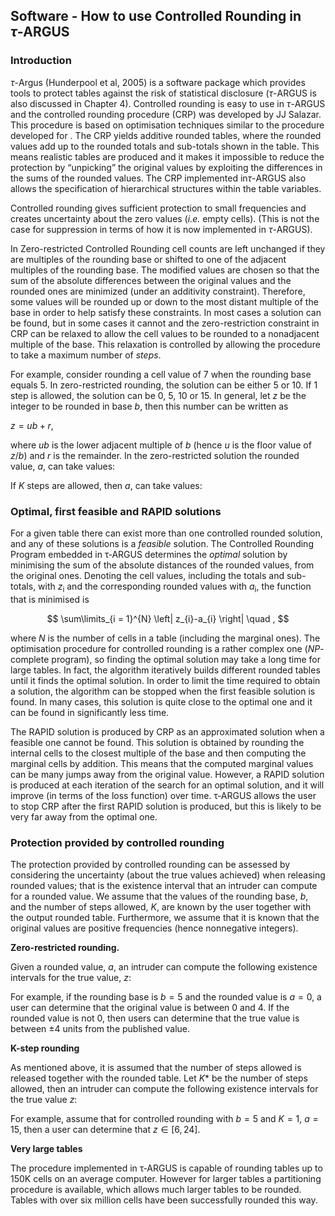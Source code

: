 ## Software - How to use Controlled Rounding in $\tau$‑ARGUS

### Introduction

$\tau$-Argus (Hunderpool et al, 2005) is a software package which provides tools to protect tables against the risk of statistical disclosure ($\tau$-ARGUS is also discussed in Chapter 4). Controlled rounding is easy to use in $\tau$-ARGUS and the controlled rounding procedure (CRP) was developed by JJ Salazar. This procedure is based on optimisation techniques similar to the procedure developed for \index{cell suppression}. The CRP yields additive rounded tables, where the rounded values add up to the rounded totals and sub-totals shown in the table. This means realistic tables are produced and it makes it impossible to reduce the protection by "unpicking" the original values by exploiting the differences in the sums of the rounded values. The CRP implemented in$\tau$-ARGUS also allows the specification of hierarchical structures within the table variables.

Controlled rounding gives sufficient protection to small frequencies and creates uncertainty about the zero values (*i.e.* empty cells). (This is not the case for suppression in terms of how it is now implemented in $\tau$-ARGUS).

In Zero-restricted Controlled Rounding cell counts are left unchanged if they are multiples of the rounding base or shifted to one of the adjacent multiples of the rounding base. The modified values are chosen so that the sum of the absolute differences between the original values and the rounded ones are minimized (under an additivity constraint). Therefore, some values will be rounded up or down to the most distant multiple of the base in order to help satisfy these constraints. In most cases a solution can be found, but in some cases it cannot and the zero-restriction constraint in CRP can be relaxed to allow the cell values to be rounded to a nonadjacent multiple of the base. This relaxation is controlled by allowing the procedure to take a maximum number of *steps*.

For example, consider rounding a cell value of 7 when the rounding base equals 5. In zero-restricted rounding, the solution can be either 5 or 10. If 1 step is allowed, the solution can be 0, 5, 10 or 15. In general, let $z$ be the integer to be rounded in base $b$, then this number can be written as

$z = u b + r$,

where $ub$ is the lower adjacent multiple of $b$ (hence $u$ is the floor value of $z/b$) and $r$ is the remainder. In the zero-restricted solution the rounded value, $a$, can take values:


\begin{align}
a = 
\begin{cases}
  a = ub &\text{if}\quad r=0 
  \\
  a=
  \begin{cases}
    ub  \\
    (u+1)b
  \end{cases} &\text{if}\quad r\neq0.
\end{cases}
\end{align}



If $K$ steps are allowed, then $a$, can take values:



\begin{align}
a = \begin{cases}
\max_{j\in{-K,\ldots,K}}(0,(u+j))\cdot b   &\text{if}\quad r=0\\
\max_{j\in{-K,\ldots,K+1}}(0,(u+j))\cdot b &\text{if}\quad r\neq0
\end{cases}
\end{align}





### Optimal, first feasible and RAPID solutions

For a given table there can exist more than one controlled rounded solution, and any of these solutions is a *feasible* solution. The Controlled Rounding Program embedded in τ‑ARGUS determines the *optimal* solution by minimising the sum of the absolute distances of the rounded values, from the original ones. Denoting the cell values, including the totals and sub-totals, with *z*~i~ and the corresponding rounded values with *a*~i~, the function that is minimised is

$$
\sum\limits_{i = 1}^{N} \left| z_{i}-a_{i} \right| \quad ,
$$

where $N$ is the number of cells in a table (including the marginal ones). The optimisation procedure for controlled rounding is a rather complex one (*NP*-complete program), so finding the optimal solution may take a long time for large tables. In fact, the algorithm iteratively builds different rounded tables until it finds the optimal solution. In order to limit the time required to obtain a solution, the algorithm can be stopped when the first feasible solution is found. In many cases, this solution is quite close to the optimal one and it can be found in significantly less time.

The RAPID solution is produced by CRP as an approximated solution when a feasible one cannot be found. This solution is obtained by rounding the internal cells to the closest multiple of the base and then computing the marginal cells by addition. This means that the computed marginal values can be many jumps away from the original value. However, a RAPID solution is produced at each iteration of the search for an optimal solution, and it will improve (in terms of the loss function) over time. τ‑ARGUS allows the user to stop CRP after the first RAPID solution is produced, but this is likely to be very far away from the optimal one.

### Protection provided by controlled rounding

The protection provided by controlled rounding can be assessed by considering the uncertainty (about the true values achieved) when releasing rounded values; that is the existence interval that an intruder can compute for a rounded value. We assume that the values of the rounding base, $b$, and the number of steps allowed, $K$, are known by the user together with the output rounded table. Furthermore, we assume that it is known that the original values are positive frequencies (hence nonnegative integers).

**Zero-restricted rounding.**  

Given a rounded value, *a*, an intruder can compute the following existence intervals for the true value, *z*:


\begin{align}
z \in \begin{cases}
[0,b-1]       &\text{if} \quad a = 0 \\
[a-b+1,a+b-1] &\text{if} \quad a \neq 0
\end{cases}
\end{align}


For example, if the rounding base is $b=5$ and the rounded value is $a=0$, a user can determine that the original value is between $0$ and $4$. If the rounded value is not $0$, then users can determine that the true value is between $\pm 4$ units from the published value.

**K-step rounding**

As mentioned above, it is assumed that the number of steps allowed is released together with the rounded table. Let $K$* be the number of steps allowed, then an intruder can compute the following existence intervals for the true value $z$:


\begin{align}
z \in \begin{cases}
[0,(K+1)b-1]            &\text{if} \quad a < (K+1)b \\
[a-(K+1)b+1,a+(K+1)b-1] &\text{if} \quad a \geq (K+1)b
\end{cases}
\end{align}



For example, assume that for controlled rounding with $b=5$ and $K=1$, $a=15$, then a user can determine that $z \in [ 6,24 ]$.

**Very large tables**

The procedure implemented in τ‑ARGUS is capable of rounding tables up to 150K cells on an average computer. However for larger tables a partitioning procedure is available, which allows much larger tables to be rounded. Tables with over six million cells have been successfully rounded this way.

